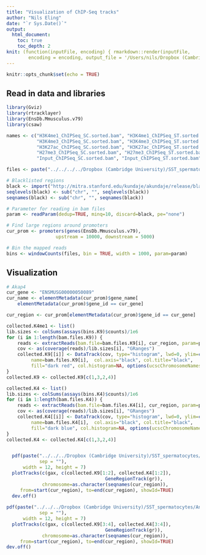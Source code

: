 ```yaml
---
title: "Visualization of ChIP-Seq tracks"
author: "Nils Eling"
date: "`r Sys.Date()`"
output: 
  html_document:
    toc: true
    toc_depth: 2
knit: (function(inputFile, encoding) { rmarkdown::render(inputFile, 
        encoding = encoding, output_file = '/Users/nils/Dropbox (Cambridge University)/SST_spermatocytes/Revisions/Results/Chip-Seq/Promoter_visualization.html') })
---
```


```r
knitr::opts_chunk$set(echo = TRUE)
```

## Read in data and libraries

```r
library(Gviz)
library(rtracklayer)
library(EnsDb.Mmusculus.v79)
library(csaw)

names <- c("H3K4me1_ChIPSeq_SC.sorted.bam", "H3K4me1_ChIPSeq_ST.sorted.bam",
           "H3K4me3_ChIPSeq_SC.sorted.bam", "H3K4me3_ChIPSeq_ST.sorted.bam",
           "H3K27ac_ChIPSeq_SC.sorted.bam", "H3K27ac_ChIPSeq_ST.sorted.bam",
           "H27me3_ChIPSeq_SC.sorted.bam", "H27me3_ChIPSeq_ST.sorted.bam",
           "Input_ChIPSeq_SC.sorted.bam", "Input_ChIPSeq_ST.sorted.bam")

files <- paste("../../../../Dropbox (Cambridge University)/SST_spermatocytes/Revisions/Data/Hammoud_CSC/ChipSeq/bam/", names, sep = "")

# Blacklisted regions
black <- import("http://mitra.stanford.edu/kundaje/akundaje/release/blacklists/mm10-mouse/mm10.blacklist.bed.gz")
seqlevels(black) <- sub("chr", "", seqlevels(black))
seqnames(black) <- sub("chr", "", seqnames(black))

# Parameter for reading in bam files
param <- readParam(dedup=TRUE, minq=10, discard=black, pe="none")

# Find large regions around promoters
cur_prom <- promoters(genes(EnsDb.Mmusculus.v79), 
                  upstream = 10000, downstream = 5000)

# Bin the mapped reads
bins <- windowCounts(files, bin = TRUE, width = 1000, param=param)
```

## Visualization

```r
# Akap4
cur_gene <- "ENSMUSG00000050089"
cur_name <- elementMetadata(cur_prom)$gene_name[
    elementMetadata(cur_prom)$gene_id == cur_gene]

cur_region <- cur_prom[elementMetadata(cur_prom)$gene_id == cur_gene]

collected.K4me1 <- list()
lib.sizes <- colSums(assays(bins.K9)$counts)/1e6
for (i in 1:length(bam.files.K9)) {
    reads <- extractReads(bam.file=bam.files.K9[i], cur_region, param=param)
    cov <- as(coverage(reads)/lib.sizes[i], "GRanges")
    collected.K9[[i]] <- DataTrack(cov, type="histogram", lwd=0, ylim=c(0,5),
         name=bam.files.K9[i],  col.axis="black", col.title="black",
         fill="dark red", col.histogram=NA, options(ucscChromosomeNames=FALSE))
}
collected.K9 <- collected.K9[c(1,3,2,4)]

collected.K4 <- list()
lib.sizes <- colSums(assays(bins.K4)$counts)/1e6
for (i in 1:length(bam.files.K4)) {
    reads <- extractReads(bam.file=bam.files.K4[i], cur_region, param=param)
    cov <- as(coverage(reads)/lib.sizes[i], "GRanges")
    collected.K4[[i]] <- DataTrack(cov, type="histogram", lwd=0, ylim=c(0,5),
         name=bam.files.K4[i],  col.axis="black", col.title="black",
         fill="dark blue", col.histogram=NA, options(ucscChromosomeNames=FALSE))
}
collected.K4 <- collected.K4[c(1,3,2,4)]


  pdf(paste("../../../Dropbox (Cambridge University)/SST_spermatocytes/Analysis/Figures/Fig_7/Akap4_forFigure_spermatocytes.pdf", 
            sep = ""),
      width = 12, height = 7)
  plotTracks(c(gax, c(collected.K9[1:2], collected.K4[1:2]),
                                    GeneRegionTrack(gr)),
             chromosome=as.character(seqnames(cur_region)),
     from=start(cur_region), to=end(cur_region), showId=TRUE)
  dev.off()
  
pdf(paste("../../../Dropbox (Cambridge University)/SST_spermatocytes/Analysis/Figures/Fig_7/Akap4_forFigure_spermatids.pdf", 
            sep = ""),
      width = 12, height = 7)
  plotTracks(c(gax, c(collected.K9[3:4], collected.K4[3:4]),
                                    GeneRegionTrack(gr)),
             chromosome=as.character(seqnames(cur_region)),
     from=start(cur_region), to=end(cur_region), showId=TRUE)
dev.off()
```
